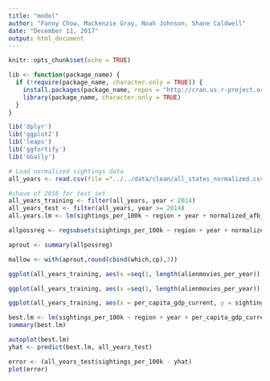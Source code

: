 ```yaml
---
title: "model"
author: "Fanny Chow, Mackenzie Gray, Noah Johnson, Shane Caldwell"
date: "December 11, 2017"
output: html_document
---
```


```r
knitr::opts_chunk$set(echo = TRUE)

lib <- function(package_name) {
  if (!require(package_name, character.only = TRUE)) {
    install.packages(package_name, repos = "http://cran.us.r-project.org")
    library(package_name, character.only = TRUE)
  }
}

lib('dplyr')
lib('ggplot2')
lib('leaps')
lib('ggfortify')
lib('GGally')
```

```r

# Load normalized sightings data
all_years <- read.csv(file ="../../data/clean/all_states_normalized.csv")

#shave of 2016 for test set
all_years_training <- filter(all_years, year < 2014)
all_years_test <- filter(all_years, year >= 2014)
all.years.lm <- lm(sightings_per_100k ~ region + year + normalized_afb_count + per_capita_gdp_current + alienmovies_per_year,data = all_years_training)

allpossreg <- regsubsets(sightings_per_100k ~ region + year + normalized_afb_count + per_capita_gdp_current + alienmovies_per_year + internet_avg, data = all_years_training, nbest=6)

aprout <- summary(allpossreg)

mallow <- with(aprout,round(cbind(which,cp),3))

ggplot(all_years_training, aes(x =seq(1, length(alienmovies_per_year)), y = alienmovies_per_year )) + geom_point(shape=20, colour = all_years_training$year) + labs( title = "Percentage of Alien Movies Per Year\n1974 - 2015", x = "Index", y = "Percentage of alien movies per year") + theme(plot.title = element_text(hjust = 0.5))

ggplot(all_years_training, aes(x =seq(1, length(alienmovies_per_year)), y = per_capita_gdp_current )) + geom_point(shape=20, colour = all_years_training$year) + labs( title = "GDP Per Capita Per Year\n1974 - 2015", x = "Index", y = "GDP Per Capita") + theme(plot.title = element_text(hjust = 0.5))

ggplot(all_years_training, aes(x = per_capita_gdp_current, y = sightings_per_100k)) + geom_point(shape=20, colour = all_years_training$year) + labs( title = "GDP Per Year Vs Sightings\n1974 - 2015", x = "GDP Per Capita", y = "UFO Sightings") + theme(plot.title = element_text(hjust = 0.5))

best.lm <- lm(sightings_per_100k ~ region + year + per_capita_gdp_current +  internet_avg, data = all_years_training)
summary(best.lm)

autoplot(best.lm)
yhat <- predict(best.lm, all_years_test)

error <- (all_years_test$sightings_per_100k - yhat)
plot(error)
```